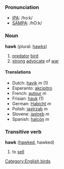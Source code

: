 ===Pronunciation===
*[[w:IPA|IPA]]: /hɔːk/
*[[w:SAMPA|SAMPA]]: /hO:k/

===Noun===
'''hawk''' (plural: [[hawks]])

# [[predator]] [[bird]]
# [[strong]] [[advocate]] of [[war]]

====Translations====
*Dutch: [[havik]] ''m'' (1)
*Esperanto: [[akcipitro]]
*French: [[autour]] ''m''
*Frisian: [[hauk]] (1)
*German: [[Habicht]] ''m''
*Polish: [[jastrząb]] ''m''
*Slovene: [[jastreb]] ''m''
*Spanish: [[halcón]] ''m''

===Transitive verb===
'''hawk''' ([[hawked]], hawked)

# to [[sell]]

[[Category:English birds]]